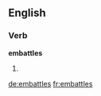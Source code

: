 ==English==

===Verb===
'''embattles'''

# {{en-third-person singular of|embattle}}

[[de:embattles]]
[[fr:embattles]]